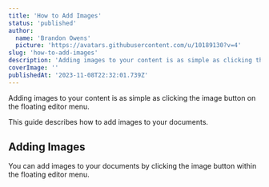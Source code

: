 ```yaml
---
title: 'How to Add Images'
status: 'published'
author:
  name: 'Brandon Owens'
  picture: 'https://avatars.githubusercontent.com/u/10189130?v=4'
slug: 'how-to-add-images'
description: 'Adding images to your content is as simple as clicking the image button on the floating editor menu. This guide describes how to add images to your documents.'
coverImage: ''
publishedAt: '2023-11-08T22:32:01.739Z'
---
```


Adding images to your content is as simple as clicking the image button on the floating editor menu.

This guide describes how to add images to your documents.

## Adding Images

You can add images to your documents by clicking the image button within the floating editor menu.



<div class="my-8 shadow-xl"><img class="rounded-xl" src="/api/images/elegant_content_editor_adding_images_to_your_documents-UwND.gif" alt=""></div>

<br>

<br>



